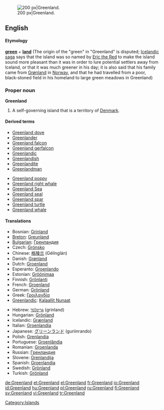[[Image:Greenland big.png|thumb|right|200 px|Greenland.]]
==English==
{{wikipedia}}
====Etymology====
'''[[green]]''' + '''[[land]]''' (The origin of the "green" in "Greenland" is disputed; [[Icelandic]] [[saga]] says that the island was so named by [[w:Eric the Red|Eric the Red]] to make the island sound more pleasant than it was in order to lure potential settlers away from Iceland, or that it was much greener in his day; it is also said that his family came from [[Grønland]] in [[Norway]], and that he had travelled from a poor, black-stoned field in his homeland to large green meadows in Greenland)

===Proper noun===
'''Greenland'''

#A self-governing island that is a territory of [[Denmark]].

====Derived terms====
{{top2}}
*[[Greenland dove]]
*[[Greenlander]]
*[[Greenland falcon]]
*[[Greenland gerfalcon]]
*[[Greenlandic]]
*[[Greenlandish]]
*[[Greenlandite]]
*[[Greenlandman]]
{{mid2}}
*[[Greenland poppy]]
*[[Greenland right whale]]
*[[w:Greenland Sea|Greenland Sea]]
*[[Greenland seal]]
*[[Greenland spar]]
*[[Greenland turtle]]
*[[Greenland whale]]
{{bottom}}

====Translations====
{{top}}
*Bosnian: [[Grinland]] {{m}}
*[[Breton]]: [[Greunland]]
*[[Bulgarian]]: [[Гренландия]]
*Czech: [[Grónsko]]
*Chinese: [[格陵兰]] (Gélínglán)
*Danish: [[Grønland]]
*Dutch: [[Groenland]]
*Esperanto: [[Groenlando]]
*Estonian: [[Gröönimaa]]
*Finnish: [[Grönlanti]]
*French: [[Groenland]] {{m}}
*German: [[Grönland]] {{n}}
*Greek: [[Γροιλανδία]] {{f}}
*[[Greenlandic]]: [[Kalaallit Nunaat]]
{{mid}}
*Hebrew: [[גרינלנד]] (grinland)
*Hungarian: [[Grönland]]
*Icelandic: [[Grænland]] {{n}}
*Italian: [[Groenlandia]] {{f}}
*Japanese: [[グリーンランド]] (guriinrando)
*Polish: [[Grenlandia]]
*Portuguese: [[Groenlândia]] {{f}}
*Romanian: [[Groenlanda]] {{f}}
*Russian: [[Гренландия]] {{f}}
*Slovene: [[Grenlandija]] {{f}}
*Spanish: [[Groenlandia]] {{f}}
*Swedish: [[Grönland#Swedish|Grönland]] {{n}}
*Turkish: [[Grönland]]
{{bottom}}

[[Category:Islands]]

[[de:Greenland]]
[[et:Greenland]]
[[el:Greenland]]
[[fr:Greenland]]
[[io:Greenland]]
[[id:Greenland]]
[[hu:Greenland]]
[[pl:Greenland]]
[[ru:Greenland]]
[[fi:Greenland]]
[[sv:Greenland]]
[[vi:Greenland]]
[[tr:Greenland]]